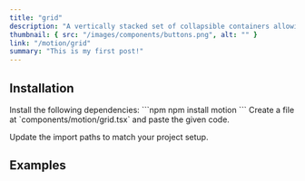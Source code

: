 ```yaml
---
title: "grid"
description: "A vertically stacked set of collapsible containers allowing users to toggle content visibility. Customize the animation effects with variants and transitions for expanding/collapsing the sections."
thumbnail: { src: "/images/components/buttons.png", alt: "" }
link: "/motion/grid"
summary: "This is my first post!"
---
```


<ComponentPreview name="grid-demo" />

## Installation

<Steps>
<Step>
Install the following dependencies:
</Step>
```npm
npm install motion
```

<Step>
    Create a file at `components/motion/grid.tsx` and paste the given code.
</Step>

<CollapsibleSource name="grid-demo" />

<Step>Update the import paths to match your project setup.</Step>

</Steps>

## Examples

